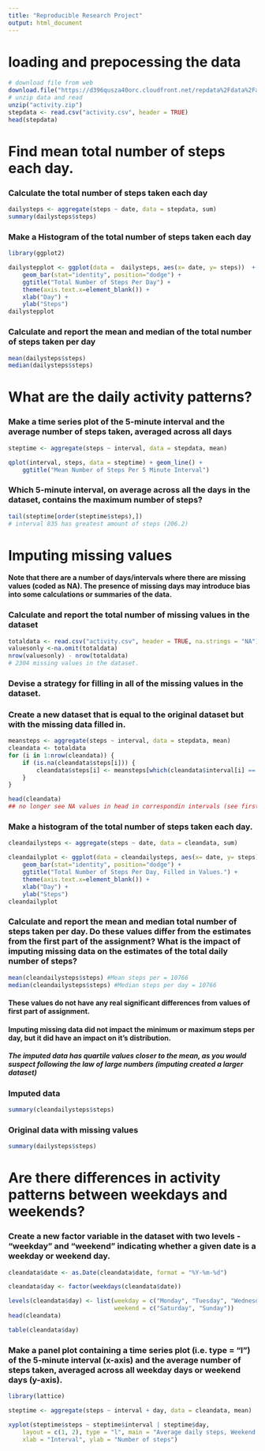 ```yaml
---
title: "Reproducible Research Project"
output: html_document
---
```



# loading and prepocessing the data
```r
# download file from web
download.file("https://d396qusza40orc.cloudfront.net/repdata%2Fdata%2Factivity.zip", destfile = "activity.zip", mode="wb")
# unzip data and read 
unzip("activity.zip")
stepdata <- read.csv("activity.csv", header = TRUE)
head(stepdata)
```





# Find mean total number of steps each day.


### Calculate the total number of steps taken each day
```r
dailysteps <- aggregate(steps ~ date, data = stepdata, sum)
summary(dailysteps$steps)
```


### Make a Histogram of the total number of steps taken each day
```r

library(ggplot2)

dailystepplot <- ggplot(data =  dailysteps, aes(x= date, y= steps))  +            
    geom_bar(stat="identity", position="dodge") + 
    ggtitle("Total Number of Steps Per Day") +
    theme(axis.text.x=element_blank()) +
    xlab("Day") +   
    ylab("Steps") 
dailystepplot
```


### Calculate and report the mean and median of the total number of steps taken per day
```r

mean(dailysteps$steps) 
median(dailysteps$steps) 

```





# What are the daily activity patterns?


### Make a time series plot of the 5-minute interval and the average number of steps taken, averaged across all days 
```r
steptime <- aggregate(steps ~ interval, data = stepdata, mean)

qplot(interval, steps, data = steptime) + geom_line() +
    ggtitle("Mean Number of Steps Per 5 Minute Interval") 

```


### Which 5-minute interval, on average across all the days in the dataset, contains the maximum number of steps?
```r
tail(steptime[order(steptime$steps),])
# interval 835 has greatest amount of steps (206.2)
```





# Imputing missing values
#### Note that there are a number of days/intervals where there are missing values (coded as NA). The presence of missing days may introduce bias into some calculations or summaries of the data.


### Calculate and report the total number of missing values in the dataset 
```r
totaldata <- read.csv("activity.csv", header = TRUE, na.strings = "NA")
valuesonly <-na.omit(totaldata)
nrow(valuesonly) - nrow(totaldata)
# 2304 missing values in the dataset.
```


### Devise a strategy for filling in all of the missing values in the dataset. 

### Create a new dataset that is equal to the original dataset but with the missing data filled in.
```r
meansteps <- aggregate(steps ~ interval, data = stepdata, mean)
cleandata <- totaldata 
for (i in 1:nrow(cleandata)) {
    if (is.na(cleandata$steps[i])) {
        cleandata$steps[i] <- meansteps[which(cleandata$interval[i] == meansteps$interval), ]$steps
    }
}

head(cleandata)
## no longer see NA values in head in correspondin intervals (see first table)
```


### Make a histogram of the total number of steps taken each day.
```r
cleandailysteps <- aggregate(steps ~ date, data = cleandata, sum)

cleandailyplot <- ggplot(data = cleandailysteps, aes(x= date, y= steps))  +         
    geom_bar(stat="identity", position="dodge") + 
    ggtitle("Total Number of Steps Per Day, Filled in Values.") +
    theme(axis.text.x=element_blank()) +
    xlab("Day") +   
    ylab("Steps") 
cleandailyplot
```


### Calculate and report the mean and median total number of steps taken per day. Do these values differ from the estimates from the first part of the assignment? What is the impact of imputing missing data on the estimates of the total daily number of steps?
```r

mean(cleandailysteps$steps) #Mean steps per = 10766
median(cleandailysteps$steps) #Median steps per day = 10766

```
#### These values do not have any real significant differences from values of first part of assignment.
#### Imputing missing data did not impact the minimum or maximum steps per day, but it did have an impact on it's distribution.
##### The imputed data has quartile values closer to the mean, as you would suspect following the law of large numbers (imputing created a larger dataset)

### Imputed data
```r
summary(cleandailysteps$steps) 
```


### Original data with missing values
```r
summary(dailysteps$steps) 
```         





# Are there differences in activity patterns between weekdays and weekends?


### Create a new factor variable in the dataset with two levels - "weekday" and "weekend" indicating whether a given date is a weekday or weekend day.
```r
cleandata$date <- as.Date(cleandata$date, format = "%Y-%m-%d")

cleandata$day <- factor(weekdays(cleandata$date))

levels(cleandata$day) <- list(weekday = c("Monday", "Tuesday", "Wednesday", "Thursday", "Friday"),
                              weekend = c("Saturday", "Sunday"))
head(cleandata)
```
```r
table(cleandata$day)
```


### Make a panel plot containing a time series plot (i.e. type = "l") of the 5-minute interval (x-axis) and the average number of steps taken, averaged across all weekday days or weekend days (y-axis).
```r
library(lattice)

steptime <- aggregate(steps ~ interval + day, data = cleandata, mean)

xyplot(steptime$steps ~ steptime$interval | steptime$day, 
    layout = c(1, 2), type = "l", main = "Average daily steps, Weekend VS. Weekday (imputed data)",
    xlab = "Interval", ylab = "Number of steps")
 
```
